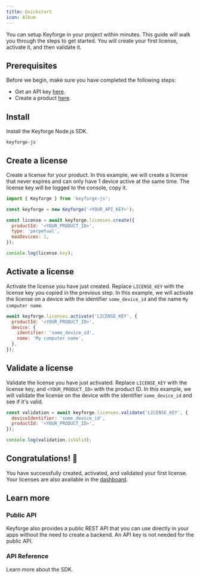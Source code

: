 ```yaml
---
title: Quickstart
icon: Album
---
```


You can setup Keyforge in your project within minutes. This guide will walk you through the steps to get started. You will create your first license, activate it, and then validate it.

## Prerequisites

Before we begin, make sure you have completed the following steps:

- Get an API key [here](https://keyforge.dev/dashboard/api-keys).
- Create a product [here](https://keyforge.dev/dashboard/products).

<Steps>
<Step>

## Install

Install the Keyforge Node.js SDK.

```package-install
keyforge-js
```

</Step>

<Step>

## Create a license

Create a license for your product. In this example, we will create a license that never expires and can only have 1 device active at the same time. The license key will be logged to the console, copy it.

```js
import { Keyforge } from 'keyforge-js';

const keyforge = new Keyforge('<YOUR_API_KEY>');

const license = await keyforge.licenses.create({
  productId: '<YOUR_PRODUCT_ID>',
  type: 'perpetual',
  maxDevices: 1,
});

console.log(license.key);
```

</Step>

<Step>

## Activate a license

Activate the license you have just created. Replace `LICENSE_KEY` with the license key you copied in the previous step. In this example, we will activate the license on a device with the identifier `some_device_id` and the name `My computer name`.

```js
await keyforge.licenses.activate('LICENSE_KEY', {
  productId: '<YOUR_PRODUCT_ID>',
  device: {
    identifier: 'some_device_id',
    name: 'My computer name',
  },
});
```

</Step>

<Step>

## Validate a license

Validate the license you have just activated. Replace `LICENSE_KEY` with the license key, and `<YOUR_PRODUCT_ID>` with the product ID. In this example, we will validate the license on the device with the identifier `some_device_id` and see if it's valid.

```js
const validation = await keyforge.licenses.validate('LICENSE_KEY', {
  deviceIdentifier: 'some_device_id',
  productId: '<YOUR_PRODUCT_ID>',
});

console.log(validation.isValid);
```

</Step>

<Step>

## Congratulations! 🎉

You have successfully created, activated, and validated your first license. Your licenses are also available in the [dashboard](https://keyforge.dev/dashboard/licenses).

</Step>

</Steps>

## Learn more

### Public API

Keyforge also provides a public REST API that you can use directly in your apps without the need to create a backend. An API key is not needed for the public API.

<Cards>
  <Card
    title="Validate license"
    href="/api-reference/public-api#validate-a-license"
    description="Validate a license."
  />
  <Card
    title="Activate license"
    href="/api-reference/public-api#activate-a-license"
    description="Activate a license."
  />
</Cards>

### API Reference

Learn more about the SDK.

<Cards>
  <Card
    title="Products"
    href="/api-reference/products"
    description="Create and manage products with the SDK."
  />
  <Card
    title="Licenses"
    href="/api-reference/licenses"
    description="Create and manage licenses with the SDK."
  />
  <Card
    title="Portal"
    href="/api-reference/portal"
    description="Interact with the Keyforge portal using the SDK."
  />
</Cards>
